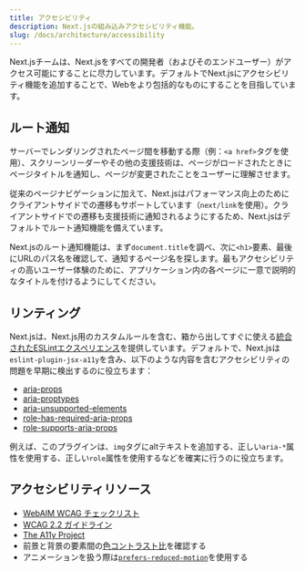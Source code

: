```yaml
---
title: アクセシビリティ
description: Next.jsの組み込みアクセシビリティ機能。
slug: /docs/architecture/accessibility
---
```


Next.jsチームは、Next.jsをすべての開発者（およびそのエンドユーザー）がアクセス可能にすることに尽力しています。デフォルトでNext.jsにアクセシビリティ機能を追加することで、Webをより包括的なものにすることを目指しています。

## ルート通知

サーバーでレンダリングされたページ間を移動する際（例：`<a href>`タグを使用）、スクリーンリーダーやその他の支援技術は、ページがロードされたときにページタイトルを通知し、ページが変更されたことをユーザーに理解させます。

従来のページナビゲーションに加えて、Next.jsはパフォーマンス向上のためにクライアントサイドでの遷移もサポートしています（`next/link`を使用）。クライアントサイドでの遷移も支援技術に通知されるようにするため、Next.jsはデフォルトでルート通知機能を備えています。

Next.jsのルート通知機能は、まず`document.title`を調べ、次に`<h1>`要素、最後にURLのパス名を確認して、通知するページ名を探します。最もアクセシビリティの高いユーザー体験のために、アプリケーション内の各ページに一意で説明的なタイトルを付けるようにしてください。

## リンティング

Next.jsは、Next.js用のカスタムルールを含む、箱から出してすぐに使える[統合されたESLintエクスペリエンス](/docs/pages/api-reference/config/eslint)を提供しています。デフォルトで、Next.jsは`eslint-plugin-jsx-a11y`を含み、以下のような内容を含むアクセシビリティの問題を早期に検出するのに役立ちます：

- [aria-props](https://github.com/jsx-eslint/eslint-plugin-jsx-a11y/blob/HEAD/docs/rules/aria-props.md?rgh-link-date=2021-06-04T02%3A10%3A36Z)
- [aria-proptypes](https://github.com/jsx-eslint/eslint-plugin-jsx-a11y/blob/HEAD/docs/rules/aria-proptypes.md?rgh-link-date=2021-06-04T02%3A10%3A36Z)
- [aria-unsupported-elements](https://github.com/jsx-eslint/eslint-plugin-jsx-a11y/blob/HEAD/docs/rules/aria-unsupported-elements.md?rgh-link-date=2021-06-04T02%3A10%3A36Z)
- [role-has-required-aria-props](https://github.com/jsx-eslint/eslint-plugin-jsx-a11y/blob/HEAD/docs/rules/role-has-required-aria-props.md?rgh-link-date=2021-06-04T02%3A10%3A36Z)
- [role-supports-aria-props](https://github.com/jsx-eslint/eslint-plugin-jsx-a11y/blob/HEAD/docs/rules/role-supports-aria-props.md?rgh-link-date=2021-06-04T02%3A10%3A36Z)

例えば、このプラグインは、`img`タグにaltテキストを追加する、正しい`aria-*`属性を使用する、正しい`role`属性を使用するなどを確実に行うのに役立ちます。

## アクセシビリティリソース

- [WebAIM WCAG チェックリスト](https://webaim.org/standards/wcag/checklist)
- [WCAG 2.2 ガイドライン](https://www.w3.org/TR/WCAG22/)
- [The A11y Project](https://www.a11yproject.com/)
- 前景と背景の要素間の[色コントラスト比](https://developer.mozilla.org/docs/Web/Accessibility/Understanding_WCAG/Perceivable/Color_contrast)を確認する
- アニメーションを扱う際は[`prefers-reduced-motion`](https://web.dev/prefers-reduced-motion/)を使用する
